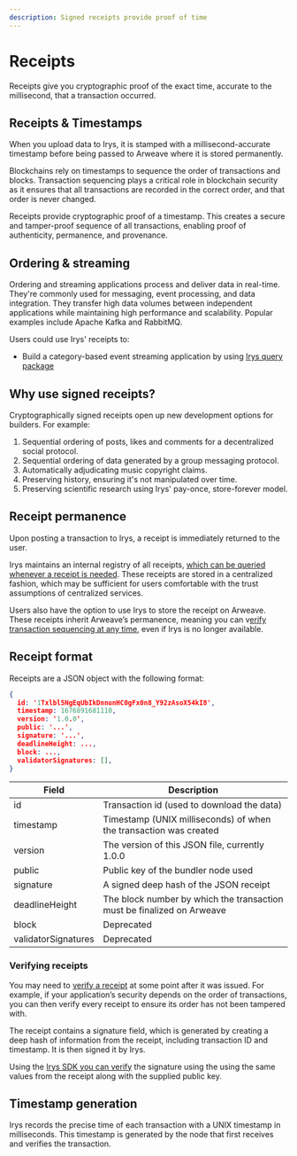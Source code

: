 ```yaml
---
description: Signed receipts provide proof of time
---
```



# Receipts

Receipts give you cryptographic proof of the exact time, accurate to the millisecond, that a transaction occurred.

## Receipts & Timestamps

When you upload data to Irys, it is stamped with a millisecond-accurate timestamp before being passed to Arweave where it is stored permanently.

Blockchains rely on timestamps to sequence the order of transactions and blocks. Transaction sequencing plays a critical role in blockchain security as it ensures that all transactions are recorded in the correct order, and that order is never changed.

Receipts provide cryptographic proof of a timestamp. This creates a secure and tamper-proof sequence of all transactions, enabling proof of authenticity, permanence, and provenance.

## Ordering & streaming

Ordering and streaming applications process and deliver data in real-time. They're commonly used for messaging, event processing, and data integration. They transfer high data volumes between independent applications while maintaining high performance and scalability. Popular examples include Apache Kafka and RabbitMQ.

Users could use Irys' receipts to:

- Build a category-based event streaming application by using [Irys query package](/querying/query-package)

## Why use signed receipts?

Cryptographically signed receipts open up new development options for builders. For example:

1. Sequential ordering of posts, likes and comments for a decentralized social protocol.
2. Sequential ordering of data generated by a group messaging protocol.
3. Automatically adjudicating music copyright claims.
4. Preserving history, ensuring it's not manipulated over time.
5. Preserving scientific research using Irys' pay-once, store-forever model.

## Receipt permanence

Upon posting a transaction to Irys, a receipt is immediately returned to the user.

Irys maintains an internal registry of all receipts, [which can be queried whenever a receipt is needed](/irys-sdk/api/utils-getReceipt). These receipts are stored in a centralized fashion, which may be sufficient for users comfortable with the trust assumptions of centralized services.

Users also have the option to use Irys to store the receipt on Arweave. These receipts inherit Arweave’s permanence, meaning you can v[erify transaction sequencing at any time](/irys-sdk/api/utils-verifyReceipt), even if Irys is no longer available.

## Receipt format

Receipts are a JSON object with the following format:

```json
{
  id: '1Txlbl5NgEqUbIkDnnunHC0gFx0n8_Y92zAsoX54kI8',
  timestamp: 1676891681110,
  version: '1.0.0',
  public: '...',
  signature: '...',
  deadlineHeight: ...,
  block: ...,
  validatorSignatures: [],
}
```

| Field               | Description                                                            |
| ------------------- | ---------------------------------------------------------------------- |
| id                  | Transaction id (used to download the data)                             |
| timestamp           | Timestamp (UNIX milliseconds) of when the transaction was created      |
| version             | The version of this JSON file, currently 1.0.0                         |
| public              | Public key of the bundler node used                                    |
| signature           | A signed deep hash of the JSON receipt                                 |
| deadlineHeight      | The block number by which the transaction must be finalized on Arweave |
| block               | Deprecated                                                             |
| validatorSignatures | Deprecated                                                             |

### Verifying receipts

You may need to [verify a receipt](/irys-sdk/api/utils-verifyReceipt) at some point after it was issued. For example, if your application’s security depends on the order of transactions, you can then verify every receipt to ensure its order has not been tampered with.

The receipt contains a signature field, which is generated by creating a deep hash of information from the receipt, including transaction ID and timestamp. It is then signed it by Irys.

Using the [Irys SDK you can verify](/irys-sdk/api/utils-verifyReceipt) the signature using the using the same values from the receipt along with the supplied public key.

## Timestamp generation

Irys records the precise time of each transaction with a UNIX timestamp in milliseconds. This timestamp is generated by the node that first receives and verifies the transaction.
